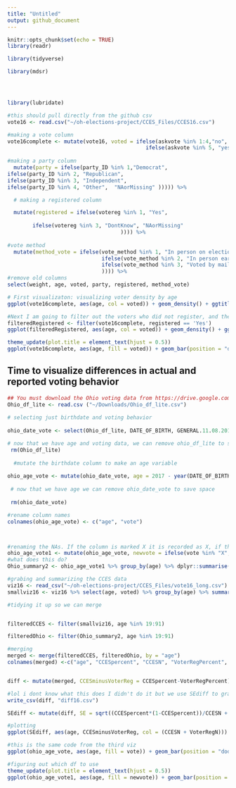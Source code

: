 ```yaml
---
title: "Untitled"
output: github_document
---
```


```r
knitr::opts_chunk$set(echo = TRUE)
library(readr)

library(tidyverse)

library(mdsr)




library(lubridate)
```


```r
#this should pull directly from the github csv
vote16 <- read.csv("~/oh-elections-project/CCES_Files/CCES16.csv")

```

```r

#making a vote column
vote16complete <- mutate(vote16, voted = ifelse(askvote %in% 1:4,"no",
                                            ifelse(askvote %in% 5, "yes",  "NAorMissing" ))) %>%
  
#making a party column
  mutate(party = ifelse(party_ID %in% 1,"Democrat",
ifelse(party_ID %in% 2, "Republican", 
ifelse(party_ID %in% 3, "Independent",
ifelse(party_ID %in% 4, "Other",  "NAorMissing" ))))) %>%

  # making a registered column

  mutate(registered = ifelse(votereg %in% 1, "Yes", 
                                                                           ifelse(votereg %in% 2, "No", 
        ifelse(votereg %in% 3, "DontKnow", "NAorMissing"
                                    )))) %>%
  
#vote method
  mutate(method_vote = ifelse(vote_method %in% 1, "In person on election day", 
                              ifelse(vote_method %in% 2, "In person early", 
                              ifelse(vote_method %in% 3, "Voted by mail or absentee", "Dontknow_skipped_notasked"
                              )))) %>%
#remove old columns
select(weight, age, voted, party, registered, method_vote)
```

```r

# First visualizaton: visualizing voter density by age
ggplot(vote16complete, aes(age, col = voted)) + geom_density() + ggtitle('Density Plot of Voting Behavior by Age', subtitle =  'including unregistered respondents') + labs(col = "Did They Vote?")

#Next I am going to filter out the voters who did not register, and then visualize density by age
filteredRegistered <- filter(vote16complete, registered == 'Yes')
ggplot(filteredRegistered, aes(age, col = voted)) + geom_density() + ggtitle('Density Plot of Voting Behavior by Age', subtitle =  'excluding unregistered respondents') + labs(col = "Did They Vote?")
```

```r
theme_update(plot.title = element_text(hjust = 0.5))
ggplot(vote16complete, aes(age, fill = voted)) + geom_bar(position = "dodge") + ylab('Total Count') + xlab("Age") + labs(fill = "Did They Vote?") + ggtitle('Reported Voting Behavior by Age')
```


## Time to visualize differences in actual and reported voting behavior

```r
## You must download the Ohio voting data from https://drive.google.com/open?id=0B16R3n7VKQteeEh5SmozTXRVb2s
Ohio_df_lite <- read.csv ("~/Downloads/Ohio_df_lite.csv")
 
# selecting just birthdate and voting behavior
 
ohio_date_vote <- select(Ohio_df_lite, DATE_OF_BIRTH, GENERAL.11.08.2016)  

# now that we have age and voting data, we can remove ohio_df_lite to save space
 rm(Ohio_df_lite) 
 
  #mutate the birthdate column to make an age variable
 
ohio_age_vote <- mutate(ohio_date_vote, age = 2017 - year(DATE_OF_BIRTH)) %>% filter(age < 99) %>% select(age,GENERAL.11.08.2016)
 
 # now that we have age we can remove ohio_date_vote to save space
 
 rm(ohio_date_vote)

#rename column names
colnames(ohio_age_vote) <- c("age", "vote")



#renaming the NAs. If the column is marked X it is recorded as X, if there is anything else it is changed to O
ohio_age_vote1 <- mutate(ohio_age_vote, newvote = ifelse(vote %in% "X", "X", "O"))
#what does this do?
Ohio_summary2 <- ohio_age_vote1 %>% group_by(age) %>% dplyr::summarise(perc = base::mean(newvote == "X"), n())

```

```r
#grabing and summarizing the CCES data
viz16 <- read_csv("~/oh-elections-project/CCES_Files/vote16_long.csv")
smallviz16 <- viz16 %>% select(age, voted) %>% group_by(age) %>% summarize(percent_voted = base::mean(voted == "yes"), n())

#tidying it up so we can merge


filteredCCES <- filter(smallviz16, age %in% 19:91)

filteredOhio <- filter(Ohio_summary2, age %in% 19:91)

#merging
merged <- merge(filteredCCES, filteredOhio, by = "age")
colnames(merged) <-c("age", "CCESpercent", "CCESN", "VoterRegPercent", "VoterRegN")


diff <- mutate(merged, CCESminusVoterReg = CCESpercent-VoterRegPercent)

#lol i dont know what this does I didn't do it but we use SEdiff to graph at the end
write_csv(diff, "diff16.csv")

SEdiff <- mutate(diff, SE = sqrt((CCESpercent*(1-CCESpercent))/CCESN + ((VoterRegPercent*(1-VoterRegPercent))/VoterRegN)))
```


```r
#plotting
ggplot(SEdiff, aes(age, CCESminusVoterReg, col = (CCESN + VoterRegN))) + geom_errorbar(aes(ymin = CCESminusVoterReg - SE, ymax = CCESminusVoterReg + SE)) + ylab('Reported Voting Behavior Minus Actual Voting Behavior') + labs(col = "Total Number of Voters by Age") 
```
```r
#this is the same code from the third viz
ggplot(ohio_age_vote, aes(age, fill = vote)) + geom_bar(position = "dodge") + ylab('Total Count') + labs(fill = "Did They Vote?") + ggtitle('Actual Voting Behavior', subtitle = "(Totals)" )


```

```r
#figuring out which df to use
theme_update(plot.title = element_text(hjust = 0.5))
ggplot(ohio_age_vote1, aes(age, fill = newvote)) + geom_bar(position = "dodge") + ylab('Total Count') + xlab("Age") + ggtitle('Actual Voting Behavior by Age') + scale_fill_manual(values=c("#000000", "#FF0000"), name="Did They Vote?", breaks=c("O", "X"),  labels=c(" No", "Yes"))
```
